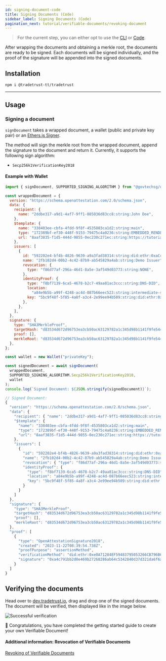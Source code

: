 ```yaml
---
id: signing-document-code
title: Signing Documents (Code)
sidebar_label: Signing Documents (Code)
pagination_next: tutorial/verifiable-documents/revoking-document
---
```



<Flow />

> For the current step, you can either opt to use the [CLI](/docs/tutorial/verifiable-documents/signing-document/signing-document-cli) or [Code](/docs/tutorial/verifiable-documents/signing-document/signing-document-code).

After wrapping the documents and obtaining a merkle root, the documents are ready to be signed. Each documents will be signed individually, and the proof of the signature will be appended into the signed documents.

## Installation

```bash
npm i @tradetrust-tt/tradetrust
```

---

## Usage

### Signing a document

`signDocument` takes a wrapped document, a wallet (public and private key pair) or an [Ethers.js Signer](https://docs.ethers.io/v5/api/signer/).

The method will sign the merkle root from the wrapped document, append the signature to the document and return it. Currently, it supports the following sign algorithm:

- `Secp256k1VerificationKey2018`

#### Example with Wallet

```js
import { signDocument, SUPPORTED_SIGNING_ALGORITHM } from "@govtechsg/open-attestation";

const wrappedDocument = {
  version: "https://schema.openattestation.com/2.0/schema.json",
  data: {
    recipient: {
      name: "2ddbe317-a9d1-4af7-9ff1-085036d83cc8:string:John Doe",
    },
    $template: {
      name: "338403ee-cbfa-4fdd-9f8f-4535803ca1d2:string:main",
      type: "172389bf-ef30-448f-9153-79475c4a0236:string:EMBEDDED_RENDERER",
      url: "8aaf3835-f1d5-444d-9855-0ec230c271ec:string:https://tutorial-renderer.openattestation.com",
    },
    issuers: [
      {
        id: "592202e4-bf4b-4826-9639-a9a3fad38314:string:did:ethr:0xaCc51f664D647C9928196c4e33D46fd98FDaA91D",
        name: "2fb102d4-00b2-4c42-87b9-ab545829a4ab:string:Demo Issuer",
        revocation: {
          type: "f86d77af-296a-46d1-8a5e-3af549d03773:string:NONE",
        },
        identityProof: {
          type: "f8bf7139-6ca5-4678-b2c7-49aa81ac3ccc:string:DNS-DID",
          location:
            "a84e9b5b-a99f-4248-ac4d-087b66eec523:string:intermediate-sapphire-catfish.sandbox.openattestation.com",
          key: "5bc9f48f-5f85-4a8f-a3c4-2e99ee94b509:string:did:ethr:0xaCc51f664D647C9928196c4e33D46fd98FDaA91D#controller",
        },
      },
    ],
  },
  signature: {
    type: "SHA3MerkleProof",
    targetHash: "d83534d672d96753ea3cb50ac63129782a1c345d98b1141f9fe5449f1c225601",
    proof: [],
    merkleRoot: "d83534d672d96753ea3cb50ac63129782a1c345d98b1141f9fe5449f1c225601",
  },
};

const wallet = new Wallet("privateKey");

const signedDocument = await signDocument(
  wrappedDocument,
  SUPPORTED_SIGNING_ALGORITHM.Secp256k1VerificationKey2018,
  wallet
);
console.log(`Signed Document: ${JSON.stringify(signedDocument)}`);

// Signed Document:
{
  "version": "https://schema.openattestation.com/2.0/schema.json",
  "data": {
    "recipient": { "name": "2ddbe317-a9d1-4af7-9ff1-085036d83cc8:string:John Doe" },
    "$template": {
      "name": "338403ee-cbfa-4fdd-9f8f-4535803ca1d2:string:main",
      "type": "172389bf-ef30-448f-9153-79475c4a0236:string:EMBEDDED_RENDERER",
      "url": "8aaf3835-f1d5-444d-9855-0ec230c271ec:string:https://tutorial-renderer.openattestation.com"
    },
    "issuers": [
      {
        "id": "592202e4-bf4b-4826-9639-a9a3fad38314:string:did:ethr:0xaCc51f664D647C9928196c4e33D46fd98FDaA91D",
        "name": "2fb102d4-00b2-4c42-87b9-ab545829a4ab:string:Demo Issuer",
        "revocation": { "type": "f86d77af-296a-46d1-8a5e-3af549d03773:string:NONE" },
        "identityProof": {
          "type": "f8bf7139-6ca5-4678-b2c7-49aa81ac3ccc:string:DNS-DID",
          "location": "a84e9b5b-a99f-4248-ac4d-087b66eec523:string:intermediate-sapphire-catfish.sandbox.openattestation.com",
          "key": "5bc9f48f-5f85-4a8f-a3c4-2e99ee94b509:string:did:ethr:0xaCc51f664D647C9928196c4e33D46fd98FDaA91D#controller"
        }
      }
    ]
  },
  "signature": {
    "type": "SHA3MerkleProof",
    "targetHash": "d83534d672d96753ea3cb50ac63129782a1c345d98b1141f9fe5449f1c225601",
    "proof": [],
    "merkleRoot": "d83534d672d96753ea3cb50ac63129782a1c345d98b1141f9fe5449f1c225601"
  },
  "proof": [
    {
      "type": "OpenAttestationSignature2018",
      "created": "2023-11-22T08:39:54.738Z",
      "proofPurpose": "assertionMethod",
      "verificationMethod": "did:ethr:0xe0A71284EF59483795053266CB796B65E48B5124#controller",
      "signature": "0xa4c791bb2d0e469b27268286ab64c5342840d37d321da6f6a760c276af34c2187c2eb2d9fd92a483dea82ab75c1c7d2b5e11dcdd48f22e0e5f4e593a560beae31b"
    }
  ]
}
```

## Verifying the documents

Head over to [dev.tradetrust.io](https://dev.tradetrust.io/verify), drag and drop one of the signed documents. The document will be verified, then displayed like in the image below.

![Successful verification](/docs/tutorial/verifiable-documents/ethereum/signing-document/verifying.png)

🎉 Congratulations, you have completed the getting started guide to create your own Verifiable Document!

#### Additional information: Revocation of Verifiable Documents

[Revoking of Verifiable Documents](/docs/tutorial/verifiable-documents/revoking-document)
